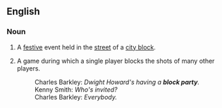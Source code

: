 ==English==

===Noun===
{{en-noun|head=[[block]] [[party]]|block parties}}
# A [[festive]] event held in the [[street]] of a [[city block]].
# {{label|en|basketball|slang}} A game during which a single player blocks the shots of many other players.
#: Charles Barkley: ''Dwight Howard's having a '''block party'''.''
#: Kenny Smith: ''Who's invited?''
#: Charles Barkley: ''Everybody.''
